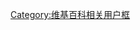 {{Userbox
  |border-c=black
  |border-s=1
  |id=高考
  |id-c=white
  |id-fc=black
  |id-s=
  |info=這個用戶不排斥[[普通高等学校招生全国统一考试|高考]]，但反对一考定终身。
  |info-c=grey
  |info-fc=black
  |info-s=10
}}<includeonly>[[Category:准备高考的维基人|{{PAGENAME}}]]</includeonly>
<noinclude>[[Category:维基百科相关用户框]]</noinclude>